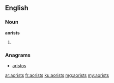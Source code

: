 ==English==

===Noun===
'''aorists'''

# {{plural of|aorist}}

===Anagrams===
* [[aristos#English|aristos]]

[[ar:aorists]]
[[fr:aorists]]
[[ku:aorists]]
[[mg:aorists]]
[[my:aorists]]